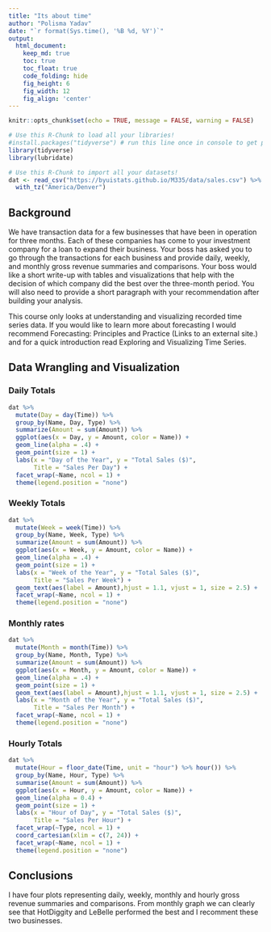 ```yaml
---
title: "Its about time"
author: "Polisma Yadav"
date: "`r format(Sys.time(), '%B %d, %Y')`"
output:
  html_document:  
    keep_md: true
    toc: true
    toc_float: true
    code_folding: hide
    fig_height: 6
    fig_width: 12
    fig_align: 'center'
---
```


```r
knitr::opts_chunk$set(echo = TRUE, message = FALSE, warning = FALSE)
```

```r
# Use this R-Chunk to load all your libraries!
#install.packages("tidyverse") # run this line once in console to get package
library(tidyverse)
library(lubridate)

```

```r
# Use this R-Chunk to import all your datasets!
dat <- read_csv("https://byuistats.github.io/M335/data/sales.csv") %>% 
  with_tz("America/Denver")

```

## Background

We have transaction data for a few businesses that have been in operation for three months. Each of these companies has come to your investment company for a loan to expand their business. Your boss has asked you to go through the transactions for each business and provide daily, weekly, and monthly gross revenue summaries and comparisons. Your boss would like a short write-up with tables and visualizations that help with the decision of which company did the best over the three-month period. You will also need to provide a short paragraph with your recommendation after building your analysis.

This course only looks at understanding and visualizing recorded time series data. If you would like to learn more about forecasting I would recommend Forecasting: Principles and Practice (Links to an external site.) and for a quick introduction read Exploring and Visualizing Time Series.

## Data Wrangling and Visualization


### Daily Totals
```r
dat %>% 
  mutate(Day = day(Time)) %>% 
  group_by(Name, Day, Type) %>% 
  summarize(Amount = sum(Amount)) %>% 
  ggplot(aes(x = Day, y = Amount, color = Name)) +
  geom_line(alpha = .4) +
  geom_point(size = 1) +
  labs(x = "Day of the Year", y = "Total Sales ($)",
       Title = "Sales Per Day") +
  facet_wrap(~Name, ncol = 1) +
  theme(legend.position = "none")

```



### Weekly Totals
```r
dat %>% 
  mutate(Week = week(Time)) %>% 
  group_by(Name, Week, Type) %>% 
  summarize(Amount = sum(Amount)) %>% 
  ggplot(aes(x = Week, y = Amount, color = Name)) +
  geom_line(alpha = .4) +
  geom_point(size = 1) +
  labs(x = "Week of the Year", y = "Total Sales ($)",
       Title = "Sales Per Week") +
  geom_text(aes(label = Amount),hjust = 1.1, vjust = 1, size = 2.5) +
  facet_wrap(~Name, ncol = 1) +
  theme(legend.position = "none")
```

### Monthly rates
```r
dat %>% 
  mutate(Month = month(Time)) %>% 
  group_by(Name, Month, Type) %>% 
  summarize(Amount = sum(Amount)) %>% 
  ggplot(aes(x = Month, y = Amount, color = Name)) +
  geom_line(alpha = .4) +
  geom_point(size = 1) +
  geom_text(aes(label = Amount),hjust = 1.1, vjust = 1, size = 2.5) +
  labs(x = "Month of the Year", y = "Total Sales ($)",
       Title = "Sales Per Month") +
  facet_wrap(~Name, ncol = 1) +
  theme(legend.position = "none")

```


### Hourly Totals
```r


dat %>% 
  mutate(Hour = floor_date(Time, unit = "hour") %>% hour()) %>% 
  group_by(Name, Hour, Type) %>% 
  summarise(Amount = sum(Amount)) %>% 
  ggplot(aes(x = Hour, y = Amount, color = Name)) +
  geom_line(alpha = 0.4) +
  geom_point(size = 1) +
  labs(x = "Hour of Day", y = "Total Sales ($)",
       Title = "Sales Per Hour") +
  facet_wrap(~Type, ncol = 1) +
  coord_cartesian(xlim = c(7, 24)) +
  facet_wrap(~Name, ncol = 1) +
  theme(legend.position = "none")
```

## Conclusions

I have four plots representing daily, weekly, monthly and hourly gross revenue summaries and comparisons. From monthly graph we can clearly see that HotDiggity and LeBelle performed the best and I recomment these two businesses. 